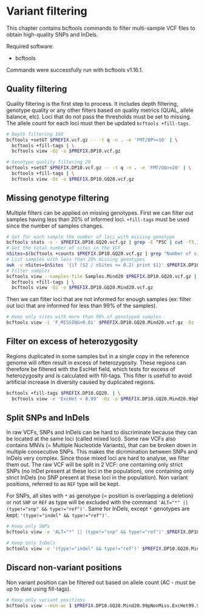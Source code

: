# Variant filtering

This chapter contains bcftools commands to filter multi-sample VCF files to obtain high-quality SNPs and InDels. 

Required software:

-   bcftools

Commands were successfully run with bcftools v1.16.1. 


## Quality filtering

Quality filtering is the first step to process. It includes depth filtering, genotype quality or any other filters based on quality metrics (QUAL, allele balance, etc). Loci that do not pass the thresholds must be set to missing. The allele count for each loci must then be updated `bcftools +fill-tags`.

```bash
# Depth filtering 10X
bcftools +setGT $PREFIX.vcf.gz -- -t q -n . -e 'FMT/DP>=10' | \
  bcftools +fill-tags | \
  bcftools view -Oz -o $PREFIX.DP10.vcf.gz

# Genotype quality filtering 20
bcftools +setGT $PREFIX.DP10.vcf.gz -- -t q -n . -e 'FMT/GQ>=20' | \
  bcftools +fill-tags | \
  bcftools view -Oz -o $PREFIX.DP10.GQ20.vcf.gz
```


## Missing genotype filtering

Multiple filters can be applied on missing genotypes. First we can filter out samples having less than 20% of informed loci. `+fill-tags` must be used since the number of samples changes.

```bash
# Get for each sample the number of loci with missing genotype
bcftools stats -s - $PREFIX.DP10.GQ20.vcf.gz | grep -E ^PSC | cut -f3,14 > $PREFIX.DP10.GQ20.imiss
# Get the total number of sites in the VCF
nSites=$(bcftools +counts $PREFIX.DP10.GQ20.vcf.gz | grep "Number of sites" | rev | cut -d " " -f 1 | rev)
# List samples with less than 20% missing genotypes
awk -v nSites=$nSites '{if ($2 / nSites <= 0.2) print $1}' $PREFIX.DP10.GQ20.imiss > Samples.Mind20
# Filter samples
bcftools view --samples-file Samples.Mind20 $PREFIX.DP10.GQ20.vcf.gz | \
  bcftools +fill-tags | \
  bcftools view -Oz -o $PREFIX.DP10.GQ20.Mind20.vcf.gz
```

Then we can filter loci that are not informed for enough samples (ex: filter out loci that are informed for less than 99% of the samples).

```bash
# Keep only sites with more than 99% of genotyped samples
bcftools view -i 'F_MISSING<0.01' $PREFIX.DP10.GQ20.Mind20.vcf.gz -Oz -o $PREFIX.DP10.GQ20.Mind20.99pNonMiss.vcf.gz
```

## Filter on excess of heterozygosity

Regions duplicated in some samples but in a single copy in the reference genome will often result in excess of heterozygosity. These regions can therefore be filtered with the ExcHet field, which tests for excess of heterozygosity and is calculated with fill-tags. This filter is usefull to avoid artificial increase in diversity caused by duplicated regions.

```bash
bcftools +fill-tags $PREFIX.DP10.GQ20. | \
  bcftools view -e 'ExcHet < 0.99' -Oz -o $PREFIX.DP10.GQ20.Mind20.99pNonMiss.ExcHet99.vcf.gz
```

## Split SNPs and InDels

In raw VCFs, SNPs and InDels can be hard to discriminate because they can be located at the same loci (called mixed loci). Some raw VCFs also contains MNVs (= Multiple Nucleotide Variants), that can be broken down in multiple consecutive SNPs. This makes the dicrimination between SNPs and InDels very complex. Since those mixed loci are hard to analyse, we filter them out. The raw VCF will be split in 2 VCF: one containing only strict SNPs (no InDel present at these loci in the population), one containing only strict InDels (no SNP present at these loci in the population). Non variant positions, referred to as `REF` type will be kept.

For SNPs, all sites with `*` as genotype (= position is overlapping a deletion) or not `SNP` or `REF` as type will be excluded with the command `'ALT="*" || (type!="snp" && type!="ref")'`. Same for InDels, except `*` genotypes are kept: `'(type!="indel" && type!="ref")'`.

```bash
# Keep only SNPs
bcftools view -e 'ALT="*" || (type!="snp" && type!="ref")' $PREFIX.DP10.GQ20.Mind20.99pNonMiss.ExcHet99.vcf.gz -Oz -o $PREFIX.DP10.GQ20.Mind20.99pNonMiss.ExcHet99.SNPs.vcf.gz

# Keep only InDels
bcftools view -e '(type!="indel" && type!="ref")' $PREFIX.DP10.GQ20.Mind20.99pNonMiss.ExcHet99.vcf.gz -Oz -o $PREFIX.DP10.GQ20.Mind20.99pNonMiss.ExcHet99.InDels.vcf.gz
```

## Discard non-variant positions

Non variant position can be filtered out based on allele count (AC - must be up to date using fill-tags). 

```bash
# Keep only variant positions
bcftools view --min-ac 1 $PREFIX.DP10.GQ20.Mind20.99pNonMiss.ExcHet99.SNPs.vcf.gz -Oz -o $PREFIX.DP10.GQ20.Mind20.99pNonMiss.ExcHet99.SNPs.Var.vcf.gz
```

